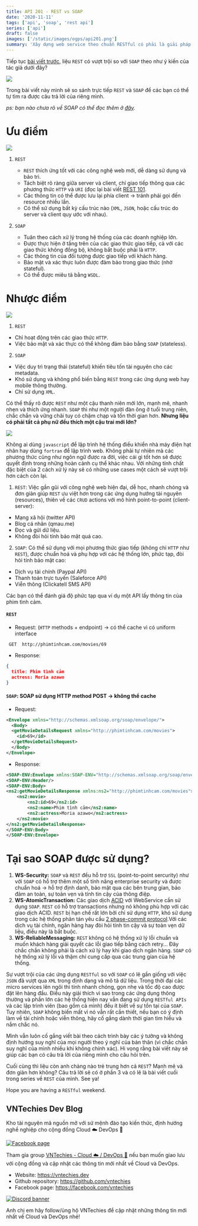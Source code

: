 ```yaml
---
title: API 201 - REST vs SOAP
date: '2020-11-11'
tags: ['api', 'soap', 'rest api']
series: ['api']
draft: false
images: ['/static/images/ogps/api201.png']
summary: 'Xây dựng web service theo chuẩn RESTful có phải là giải pháp tốt nhất cho các hệ thống?'
---
```


<TOCInline toc={props.toc} asDisclosure />

Tiếp tục [bài viết trước](/blog/apis/api-101-rest-restful-api), liệu `REST` có vượt trội so với `SOAP` theo như ý kiến của tác giả dưới đây?

![](/static/images/assets/6ev5KY9okH2FmRd1.jpg)

Trong bài viết này mình sẽ so sánh trực tiếp `REST` và `SOAP` để các bạn có thể tự tìm ra được câu trả lời của riêng mình.

_ps: bạn nào chưa rõ về SOAP có thể đọc thêm ở [đây](https://vi.wikipedia.org/wiki/SOAP)._

# Ưu điểm

![](/static/images/assets/29472802_10213888263114999_1471996776805302272_o.jpg)

1. `REST`

   - `REST` thích ứng tốt với các công nghệ web mới, dễ dàng sử dụng và bảo trì.
   - Tách biệt rõ ràng giữa server và client, chỉ giao tiếp thông qua các phương thức `HTTP` và `URI` (đọc lại bài viết [REST 101](/blog/apis/api-101-rest-restful-api).
   - Các thông tin có thể được lưu lại phía client → tránh phải gọi đến resource nhiều lần.
   - Có thể sử dụng bất kỳ cấu trúc nào (`XML`, `JSON`, hoặc cấu trúc do server và client quy ước với nhau).

2. `SOAP`

   - Tuân theo cách xử lý trong hệ thống của các doanh nghiệp lớn.
   - Được thực hiện ở tầng trên của các giao thức giao tiếp, cả với các giao thức không đồng bộ, không bắt buộc phải là `HTTP`.
   - Các thông tin của đối tượng được giao tiếp với khách hàng.
   - Bảo mật và xác thực luôn được đảm bảo trong giao thức (nhờ stateful).
   - Có thể được miêu tả bằng `WSDL`.

# Nhược điểm

![](/static/images/assets/29472578_10213888610963695_2986071309554810880_n.jpg)

1. `REST`

- Chỉ hoạt động trên các giao thức `HTTP`.
- Việc bảo mật và xác thực có thể không đảm bảo bằng `SOAP` (stateless).

2. `SOAP`

- Việc duy trì trạng thái (stateful) khiến tiêu tốn tài nguyên cho các metadata.
- Khó sử dụng và không phổ biến bằng `REST` trong các ứng dụng web hay mobile thông thường.
- Chỉ sử dụng `XML`.

Có thể thấy rõ được `REST` như một cậu thanh niên mới lớn, mạnh mẽ, nhanh nhẹn và thích ứng nhanh. `SOAP` thì như một người đàn ông ở tuổi trung niên, chắc chắn và vững chãi tuy có chậm chạp và tốn thời gian hơn. **Nhưng liệu có phải tất cả phụ nữ đều thích một cậu trai mới lớn?**

![](/static/images/assets/29473101_10213888611443707_4940117047951491072_n.jpg)

Không ai dùng `javascript` để lập trình hệ thống điều khiển nhà máy điện hạt nhân hay dùng `fortran` để lập trình web. Không phải tự nhiên mà các phương thức cũng như ngôn ngữ được ra đời, việc cái gì tốt hơn sẽ được quyết định trong những hoàn cảnh cụ thể khác nhau. Với những tính chất đặc biệt của 2 cách xử lý này sẽ có những use cases một cách sẽ vượt trội hơn cách còn lại.

1. `REST`: Việc gần gũi với công nghệ web hiện đại, dễ học, nhanh chóng và đơn giản giúp `REST` ưu việt hơn trong các ứng dụng hướng tài nguyên (resources), thiên về các `CRUD` actions với mô hình point-to-point (client-server):

- Mạng xã hội (twitter API)
- Blog cá nhân (qmau.me)
- Đọc và gửi dữ liệu.
- Không đòi hỏi tính bảo mật quá cao.

2. `SOAP`: Có thể sử dụng với mọi phương thức giao tiếp (không chỉ `HTTP` như `REST`), được chuẩn hoá và phụ hợp với các hệ thống lớn, phức tạp, đòi hỏi tính bảo mật cao:

- Dịch vụ tài chính (Paypal API)
- Thanh toán trực tuyến (Saleforce API)
- Viễn thông (Clickatell SMS API)

Các bạn có thể đánh giá độ phức tạp qua ví dụ một API lấy thông tin của phim tình cảm.

#### `REST`

- Request: (`HTTP` methods + endpoint) → có thể cache vì có uniform interface

```
 GET  http://phimtinhcam.com/movies/69
```

- Response:

```json
{
  title: Phim tình cảm
  actress: Moria azawo
}
```

#### `SOAP`: SOAP sử dụng HTTP method POST → không thể cache

- Request:

```xml
<Envelope xmlns="http://schemas.xmlsoap.org/soap/envelope/">
  <Body>
  <getMovieDetailsRequest xmlns="http://phimtinhcam.com/movies">
    <id>69</id>
  </getMovieDetailsRequest>
  </Body>
</Envelope>
```

- Response:

```xml
<SOAP-ENV:Envelope xmlns:SOAP-ENV="http://schemas.xmlsoap.org/soap/envelope/">
<SOAP-ENV:Header/>
<SOAP-ENV:Body>
<ns2:getMovieDetailsResponse xmlns:ns2="http://phimtinhcam.com/movies">
    <ns2:movie>
        <ns2:id>69</ns2:id>
        <ns2:name>Phim tình cảm</ns2:name>
        <ns2:actress>Moria azawo</ns2:actress>
    </ns2:movie>
</ns2:getMovieDetailsResponse>
</SOAP-ENV:Body>
</SOAP-ENV:Envelope>
```

# Tại sao SOAP được sử dụng?

1. **WS-Security:** `SOAP` và `REST` đều hỗ trợ `SSL` (point-to-point sercurity) như với `SOAP` có hỗ trợ thêm một số tính năng enterprise security và được chuẩn hoá → hỗ trợ định danh, bảo mật qua các bên trung gian, bảo đảm an toàn, sự toàn vẹn và tính tin cậy của thông điệp.
2. **WS-AtomicTransaction:** Các giao dịch [ACID](https://en.wikipedia.org/wiki/ACID) với WebService cần sử dụng `SOAP`. `REST` có hỗ trợ transactions nhưng nó không phù hợp với các giao dịch ACID. `REST` bị hạn chế rất lớn bởi chỉ sử dụng `HTTP`, khó sử dụng trong các hệ thống phân tán yêu cầu [2 phase-commit protocol](https://en.wikipedia.org/wiki/Two-phase_commit_protocol).Với các dịch vụ tài chính, ngân hàng hay đòi hỏi tính tin cậy và sự toàn vẹn dữ liệu, điều này là bắt buộc.
3. **WS-ReliableMessaging:** `REST` không có hệ thống xử lý lỗi chuẩn và muốn khách hàng giải quyết các lỗi giao tiếp bằng cách retry... Đây chắc chắn không phải là cách xử lý hay khi giao dịch ngân hàng. `SOAP` có hệ thống xử lý lỗi và thậm chí cung cấp qua các trung gian của hệ thống.

Sự vượt trội của các ứng dụng `RESTful` so với `SOAP` có lẽ gần giống với việc `JSON` đã vượt qua `XML` trong định dạng và mô tả dữ liệu. Trong thời đại các micro services lên ngôi thì tính nhanh chóng, gọn nhẹ và tốc độ cao được đặt lên hàng đầu. Điều này giải thích vì sao trong các ứng dụng thông thường và phần lớn các hệ thống hiện nay vẫn đang sử dụng `RESTful APIs` và các lập trình viên (bao gồm cả mình) đều ít biết về sự tồn tại của `SOAP`. Tuy nhiên, `SOAP` không biến mất vì nó vẫn rất cần thiết, nếu bạn có ý định làm về tài chính hoặc viễn thông, hãy cố gắng dành thời gian tìm hiểu và nắm chắc nó.

Mình vẫn luôn cố gắng viết bài theo cách trình bày các ý tưởng và không định hướng suy nghĩ của mọi người theo ý nghĩ của bản thân (vì chắc chắn suy nghĩ của mình nhiều khi không chính xác). Hi vọng rằng bài viết này sẽ giúp các bạn có câu trả lời của riêng mình cho câu hỏi trên.

Cuối cùng thì liệu còn anh chàng nào trẻ trung hơn cả `REST`? Mạnh mẽ và đơn giản hơn không? Câu trả lời sẽ có ở phần 3 và có lẽ là bài viết cuối trong series về `REST` của mình. See ya!

Hope you are having a `RESTful` weekend.

## VNTechies Dev Blog

Kho tài nguyên mã nguồn mở với sứ mệnh đào tạo kiến thức, định hướng nghề nghiệp cho cộng đồng Cloud ☁️ DevOps 🚀

[![Facebook page](/static/images/default-ogp.png)](https://www.facebook.com/vntechies)

Tham gia group [VNTechies - Cloud ☁️ / DevOps 🚀](https://www.facebook.com/groups/acevntechies) nếu bạn muốn giao lưu với cộng đồng và cập nhật các thông tin mới nhất về Cloud và DevOps.

- Website: https://vntechies.dev
- Github repository: https://github.com/vntechies
- Facebook page: https://facebook.com/vntechies

[![Discord banner](https://images.viblo.asia/c8c4a473-c08d-45a3-be57-821781c1c256.png)](https://discord.com/invite/k2uDgd7NZ4)

Anh chị em hãy follow/ủng hộ VNTechies để cập nhật những thông tin mới nhất về Cloud và DevOps nhé!
